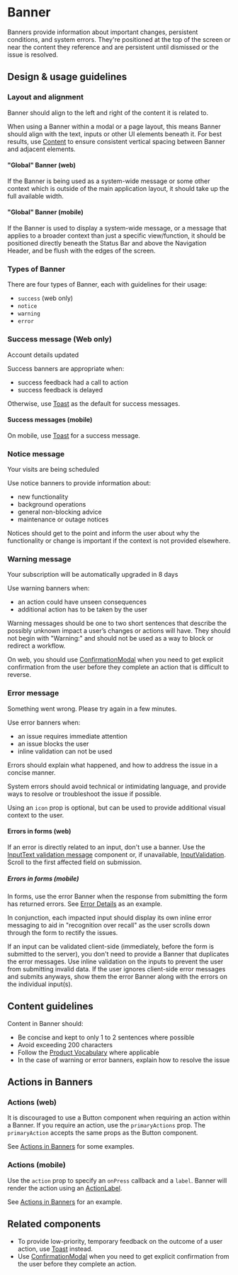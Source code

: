 
# Banner

<Meta title="Components/Status and Feedback/Banner" />

Banners provide information about important changes, persistent conditions, and
system errors. They're positioned at the top of the screen or near the content
they reference and are persistent until dismissed or the issue is resolved.

## Design & usage guidelines

### Layout and alignment

Banner should align to the left and right of the content it is related to.

When using a Banner within a modal or a page layout, this means Banner should
align with the text, inputs or other UI elements beneath it. For best results,
use [Content](../?path=/docs/components-layouts-and-structure-content--docs) to
ensure consistent vertical spacing between Banner and adjacent elements.

#### "Global" Banner (web)

If the Banner is being used as a system-wide message or some other context which
is outside of the main application layout, it should take up the full available
width.

#### "Global" Banner (mobile)

If the Banner is used to display a system-wide message, or a message that
applies to a broader context than just a specific view/function, it should be
positioned directly beneath the Status Bar and above the Navigation Header, and
be flush with the edges of the screen.

### Types of Banner

There are four types of Banner, each with guidelines for their usage:

- `success` (web only) [<Icon name="link" />](#success-message)
- `notice` [<Icon name="link" />](#notice-message)
- `warning`[<Icon name="link" />](#warning-message)
- `error` [<Icon name="link" />](#error-message)

### Success message (Web only)

<Canvas>
  <Banner type="success">Account details updated</Banner>
</Canvas>

Success banners are appropriate when:

<ul>
  <li>success feedback had a call to action</li>
  <li>success feedback is delayed</li>
</ul>

Otherwise, use
[Toast](../?path=/docs/components-status-and-feedback-toast--docs) as the
default for success messages.

#### Success messages (mobile)

On mobile, use
[Toast](../?path=/docs/components-status-and-feedback-toast--docs) for a success
message.

### Notice message

<Canvas>
  <Banner type="notice">Your visits are being scheduled</Banner>
</Canvas>

Use notice banners to provide information about:

<ul>
  <li>new functionality</li>
  <li>background operations</li>
  <li>general non-blocking advice</li>
  <li>maintenance or outage notices</li>
</ul>

Notices should get to the point and inform the user about why the functionality
or change is important if the context is not provided elsewhere.

### Warning message

<Canvas>
  <Banner type="warning">
    Your subscription will be automatically upgraded in 8 days
  </Banner>
</Canvas>

Use warning banners when:

<ul>
  <li>an action could have unseen consequences</li>
  <li>additional action has to be taken by the user</li>
</ul>

Warning messages should be one to two short sentences that describe the possibly
unknown impact a user’s changes or actions will have. They should not begin with
"Warning:" and should not be used as a way to block or redirect a workflow.

On web, you should use
[ConfirmationModal](../?path=/docs/components-overlays-confirmationmodal--docs)
when you need to get explicit confirmation from the user before they complete an
action that is difficult to reverse.

### Error message

<Canvas>
  <Banner type="error" icon="alert">
    Something went wrong. Please try again in a few minutes.
  </Banner>
</Canvas>

Use error banners when:

<ul>
  <li>an issue requires immediate attention</li>
  <li>an issue blocks the user</li>
  <li>inline validation can not be used</li>
</ul>

Errors should explain what happened, and how to address the issue in a concise
manner.

System errors should avoid technical or intimidating language, and provide ways
to resolve or troubleshoot the issue if possible.

Using an `icon` prop is optional, but can be used to provide additional visual
context to the user.

#### Errors in forms (web)

If an error is directly related to an input, don't use a banner. Use the
[InputText validation message](../?path=/docs/components-forms-and-inputs-inputtext--docs#validation-message)
component or, if unavailable,
[InputValidation](../?path=/docs/components-forms-and-inputs-inputvalidation--docs).
Scroll to the first affected field on submission.

##### Errors in forms (mobile)

In forms, use the error Banner when the response from submitting the form has
returned errors. See
[Error Details](../?path=/story/components-status-and-feedback-banner-mobile--error-details)
as an example.

In conjunction, each impacted input should display its own inline error
messaging to aid in "recognition over recall" as the user scrolls down through
the form to rectify the issues.

If an input can be validated client-side (immediately, before the form is
submitted to the server), you don't need to provide a Banner that duplicates the
error messages. Use inline validation on the inputs to prevent the user from
submitting invalid data. If the user ignores client-side error messages and
submits anyways, show them the error Banner along with the errors on the
individual input(s).

## Content guidelines

Content in Banner should:

- Be concise and kept to only 1 to 2 sentences where possible
- Avoid exceeding 200 characters
- Follow the
  [Product Vocabulary](../?path=/docs/content-product-vocabulary--docs) where
  applicable
- In the case of warning or error banners, explain how to resolve the issue

## Actions in Banners

### Actions (web)

It is discouraged to use a Button component when requiring an action within a
Banner. If you require an action, use the `primaryActions` prop. The
`primaryAction` accepts the same props as the Button component.

See
[Actions in Banners](../?path=/story/components-status-and-feedback-banner-web--actions-in-banners)
for some examples.

### Actions (mobile)

Use the `action` prop to specify an `onPress` callback and a `label`. Banner
will render the action using an
[ActionLabel](../?path=/docs/components-actions-actionlabel--docs).

See
[Actions in Banners](../?path=/story/components-status-and-feedback-banner-mobile--actions-in-banners)
for an example.

## Related components

- To provide low-priority, temporary feedback on the outcome of a user action,
  use [Toast](../?path=/docs/components-status-and-feedback-toast--docs)
  instead.
- Use
  [ConfirmationModal](../?path=/docs/components-overlays-confirmationmodal--docs)
  when you need to get explicit confirmation from the user before they complete
  an action.
